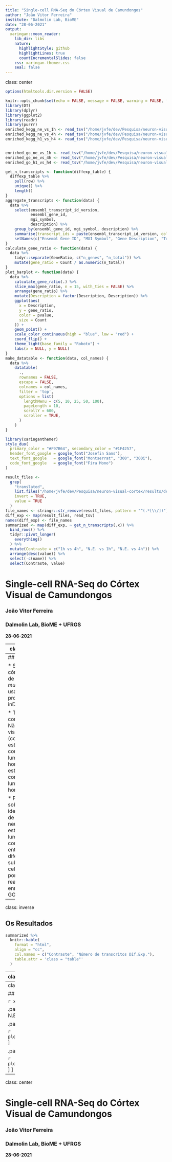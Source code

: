 ```yaml
---
title: "Single-cell RNA-Seq do Córtex Visual de Camundongos"
author: "João Vitor Ferreira"
institute: "Dalmolin Lab, BioME"
date: "28-06-2021"
output:
  xaringan::moon_reader:
    lib_dir: libs
    nature:
      highlightStyle: github
      highlightLines: true
      countIncrementalSlides: false
    css: xaringan-themer.css
    seal: false
---
```

class: center

```r
options(htmltools.dir.version = FALSE)
```

```r
knitr::opts_chunk$set(echo = FALSE, message = FALSE, warning = FALSE, fig.retina = 3, out.width = "80%", out.height="450")
library(DT)
library(dplyr)
library(ggplot2)
library(readr)
library(purrr)
enriched_kegg_ne_vs_1h <- read_tsv("/home/jvfe/dev/Pesquisa/neuron-visual-cortex/results/enrichment_results/kegg_enriched_unst_vs_1hour.tsv")
enriched_kegg_ne_vs_4h <- read_tsv("/home/jvfe/dev/Pesquisa/neuron-visual-cortex/results/enrichment_results/kegg_enriched_unst_vs_4hour.tsv")
enriched_kegg_h1_vs_h4 <- read_tsv("/home/jvfe/dev/Pesquisa/neuron-visual-cortex/results/enrichment_results/kegg_enriched_onehour_vs_4hour.tsv")


enriched_go_ne_vs_1h <- read_tsv("/home/jvfe/dev/Pesquisa/neuron-visual-cortex/results/enrichment_results/go_enriched_unst_vs_1hour.tsv")
enriched_go_ne_vs_4h <- read_tsv("/home/jvfe/dev/Pesquisa/neuron-visual-cortex/results/enrichment_results/go_enriched_unst_vs_4hour.tsv")
enriched_go_h1_vs_h4 <- read_tsv("/home/jvfe/dev/Pesquisa/neuron-visual-cortex/results/enrichment_results/go_enriched_onehour_vs_4hour.tsv")
```


```r
get_n_transcripts <- function(diffexp_table) {
  diffexp_table %>%
    pull(row) %>%
    unique() %>%
    length()
}
aggregate_transcripts <- function(data) {
  data %>%
    select(ensembl_transcript_id_version,
           ensembl_gene_id,
           mgi_symbol,
           description) %>%
    group_by(ensembl_gene_id, mgi_symbol, description) %>%
    summarise(transcript_ids = paste(ensembl_transcript_id_version, collapse = "; ")) %>% 
    setNames(c("Ensembl Gene ID", "MGI Symbol", "Gene Description", "Trancritos Dif.Exp."))
}
calculate_gene_ratio <- function(data) {
  data %>%
    tidyr::separate(GeneRatio, c("n_genes", "n_total")) %>%
    mutate(gene_ratio = Count / as.numeric(n_total))
}
plot_barplot <- function(data) {
  data %>%
    calculate_gene_ratio(.) %>%
    slice_max(gene_ratio, n = 15, with_ties = FALSE) %>%
    arrange(gene_ratio) %>%
    mutate(Description = factor(Description, Description)) %>%
    ggplot(aes(
      x = Description,
      y = gene_ratio,
      color = pvalue,
      size = Count
    )) +
    geom_point() +
    scale_color_continuous(high = "blue", low = "red") +
    coord_flip() +
    theme_light(base_family = "Roboto") +
    labs(x = NULL, y = NULL)
}
make_datatable <- function(data, col_names) {
  data %>%
    datatable(
      .,
      rownames = FALSE,
      escape = FALSE,
      colnames = col_names,
      filter = 'top',
      options = list(
        lengthMenu = c(5, 10, 25, 50, 100),
        pageLength = 10,
        scrollY = 600,
        scroller = TRUE,
      )
    )
}
```

```r
library(xaringanthemer)
style_duo(
  primary_color = "#F97B64", secondary_color = "#1F4257",
  header_font_google = google_font("Josefin Sans"),
  text_font_google   = google_font("Montserrat", "300", "300i"),
  code_font_google   = google_font("Fira Mono")
)

result_files <-
  grep(
    "translated",
    list.files("/home/jvfe/dev/Pesquisa/neuron-visual-cortex/results/deseq_results", pattern = ".tsv", full.names = TRUE),
    invert = TRUE,
    value = TRUE
  )
file_names <- stringr::str_remove(result_files, pattern = "^(.*[\\/])")
diff_exp <- map(result_files, read_tsv)
names(diff_exp) <- file_names
summarized <- map(diff_exp, ~ get_n_transcripts(.x)) %>% 
  bind_rows() %>%
  tidyr::pivot_longer(
    everything()
  ) %>%
  mutate(Contraste = c("1h vs 4h", "N.E. vs 1h", "N.E. vs 4h")) %>%
  arrange(desc(value)) %>%
  select(-c(name)) %>%
  select(Contraste, value)
```

# Single-cell RNA-Seq do Córtex Visual de Camundongos

### João Vitor Ferreira
### Dalmolin Lab, BioME + UFRGS
**28-06-2021**

---
class: inverse

## Proposta Inicial

* Determinar diferenças transcricionais entre um neurônio ativo e inativo

* Nenhum dataset específico encontrado!

* Porém, GSE102827 pareceu promissor.

---
## O estudo

* Sequencia córtex visual de *Mus musculus* usando o protocolo inDrops;

* Três contrastes: Não estimulado visualmente (controle), 
estimulado com estímulo luminoso por 1 hora e
estimulado com estímulo luminoso por 4 horas.

* Focou sobretudo na identificação de marcadores neuronais para estímulo luminoso e na comparação entre diferentes subtipos celulares,
porém também realizaram enriquecimento GO e GSEA.

---
class: inverse

## Os Resultados

```r
summarized %>% 
  knitr::kable(
    format = "html",
    align = "cc",
    col.names = c("Contraste", "Número de transcritos Dif.Exp."),
    table.attr = 'class = "table"'
  )
```

---
class: center

## Enriquecimentos - KEGG

```r
xaringanExtra::use_panelset()
```

.panelset[
.panel[.panel-name[KEGG-N.E. vs 1h]
Nenhum resultado significativo
]

.panel[.panel-name[KEGG-N.E. vs 4h]

```r
plot_barplot(enriched_kegg_ne_vs_4h)
```
]

.panel[.panel-name[KEGG-1h vs 4h]

```r
plot_barplot(enriched_kegg_h1_vs_h4)
```
]
]

---
class: center, inverse

## Enriquecimentos - GO

```r
xaringanExtra::use_panelset()
```

.panelset[
.panel[.panel-name[GO-N.E. vs 1h]
```r
plot_barplot(enriched_go_ne_vs_1h)
```
]

.panel[.panel-name[GO-N.E. vs 4h]

```r
plot_barplot(enriched_go_ne_vs_4h)
```
]

.panel[.panel-name[GO-1h vs 4h]

```r
plot_barplot(enriched_go_h1_vs_h4)
```
]
]

---
class: center

# Single-cell RNA-Seq do Córtex Visual de Camundongos

### João Vitor Ferreira
### Dalmolin Lab, BioME + UFRGS
**28-06-2021**